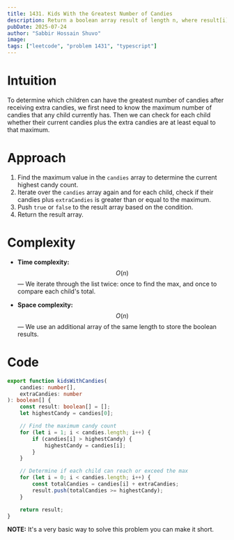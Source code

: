 ```yaml
---
title: 1431. Kids With the Greatest Number of Candies
description: Return a boolean array result of length n, where result[i] is true if, after giving the ith kid all the extraCandies, they will have the greatest number of candies among all the kids, or false otherwise.
pubDate: 2025-07-24
author: "Sabbir Hossain Shuvo"
image: 
tags: ["leetcode", "problem 1431", "typescript"]
---
```


# Intuition
To determine which children can have the greatest number of candies after receiving extra candies, we first need to know the maximum number of candies that any child currently has. Then we can check for each child whether their current candies plus the extra candies are at least equal to that maximum.

# Approach
1. Find the maximum value in the `candies` array to determine the current highest candy count.
2. Iterate over the `candies` array again and for each child, check if their candies plus `extraCandies` is greater than or equal to the maximum.
3. Push `true` or `false` to the result array based on the condition.
4. Return the result array.

# Complexity
- **Time complexity:**  
  $$O(n)$$ — We iterate through the list twice: once to find the max, and once to compare each child's total.

- **Space complexity:**  
  $$O(n)$$ — We use an additional array of the same length to store the boolean results.

# Code
```typescript
export function kidsWithCandies(
    candies: number[],
    extraCandies: number
): boolean[] {
    const result: boolean[] = [];
    let highestCandy = candies[0];

    // Find the maximum candy count
    for (let i = 1; i < candies.length; i++) {
        if (candies[i] > highestCandy) {
            highestCandy = candies[i];
        }
    }

    // Determine if each child can reach or exceed the max
    for (let i = 0; i < candies.length; i++) {
        const totalCandies = candies[i] + extraCandies;
        result.push(totalCandies >= highestCandy);
    }

    return result;
}
```
**NOTE:** It's a very basic way to solve this problem you can make it short.

